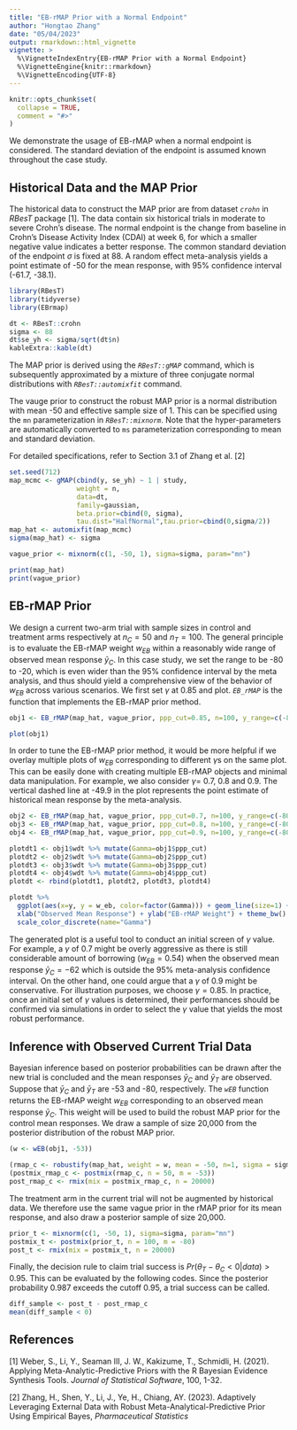 ```yaml
---
title: "EB-rMAP Prior with a Normal Endpoint"
author: "Hongtao Zhang"
date: "05/04/2023"
output: rmarkdown::html_vignette
vignette: >
  %\VignetteIndexEntry{EB-rMAP Prior with a Normal Endpoint}
  %\VignetteEngine{knitr::rmarkdown}
  %\VignetteEncoding{UTF-8}
---
```


```r
knitr::opts_chunk$set(
  collapse = TRUE,
  comment = "#>"
)
```

We demonstrate the usage of EB-rMAP when a normal endpoint is considered. The standard deviation of the endpoint is assumed known throughout the case study. 

## Historical Data and the MAP Prior
The historical data to construct the MAP prior are from dataset *`crohn`* in *RBesT* package [1]. The data contain six historical trials in moderate to severe Crohn's disease. The normal endpoint is the change from baseline in Crohn's Disease Activity Index (CDAI) at week 6, for which a smaller negative value indicates a better response. The common standard deviation of the endpoint $\sigma$ is fixed at 88. A random effect meta-analysis yields a point estimate of -50 for the mean response, with 95\% confidence interval (-61.7, -38.1). 
```r
library(RBesT)
library(tidyverse)
library(EBrmap)

dt <- RBesT::crohn
sigma <- 88
dt$se_yh <- sigma/sqrt(dt$n)
kableExtra::kable(dt)
```

The MAP prior is derived using the *`RBesT::gMAP`* command, which is subsequently approximated by a mixture of three conjugate normal distributions with *`RBesT::automixfit`* command. 

The vauge prior to construct the robust MAP prior is a normal distribution with mean -50 and effective sample size of 1. This can be specified using the `mn` parameterization in *`RBesT::mixnorm`*. Note that the hyper-parameters are automatically converted to `ms` parameterization corresponding to mean and standard deviation. 

For detailed specifications, refer to Section 3.1 of Zhang et al. [2] 
```r
set.seed(712)
map_mcmc <- gMAP(cbind(y, se_yh) ~ 1 | study,
                 weight = n,
                 data=dt,
                 family=gaussian,
                 beta.prior=cbind(0, sigma),
                 tau.dist="HalfNormal",tau.prior=cbind(0,sigma/2))
map_hat <- automixfit(map_mcmc)
sigma(map_hat) <- sigma

vague_prior <- mixnorm(c(1, -50, 1), sigma=sigma, param="mn")

print(map_hat)
print(vague_prior)
```

## EB-rMAP Prior
We design a current two-arm trial with sample sizes in control and treatment arms respectively at $n_C=50$ and $n_T=100$. The general principle is to evaluate the EB-rMAP weight $w_{EB}$ within a reasonably wide range of observed mean response $\bar{y}_C$. In this case study, we set the range to be -80 to -20, which is even wider than the 95% confidence interval by the meta analysis, and thus should yield a comprehensive view of the behavior of $w_{EB}$ across various scenarios. We first set $\gamma$ at 0.85 and plot. *`EB_rMAP`* is the function that implements the EB-rMAP prior method. 
```r
obj1 <- EB_rMAP(map_hat, vague_prior, ppp_cut=0.85, n=100, y_range=c(-80, -20))
```
```r
plot(obj1)
```

In order to tune the EB-rMAP prior method, it would be more helpful if we overlay multiple plots of $w_{EB}$ corresponding to different $\gamma$s on the same plot. This can be easily done with creating multiple EB-rMAP objects and minimal data manipulation. For example, we also consider $\gamma=$ 0.7, 0.8 and 0.9. The vertical dashed line at -49.9 in the plot represents the point estimate of historical mean response by the meta-analysis. 
```r
obj2 <- EB_rMAP(map_hat, vague_prior, ppp_cut=0.7, n=100, y_range=c(-80, -20))
obj3 <- EB_rMAP(map_hat, vague_prior, ppp_cut=0.8, n=100, y_range=c(-80, -20))
obj4 <- EB_rMAP(map_hat, vague_prior, ppp_cut=0.9, n=100, y_range=c(-80, -20))

plotdt1 <- obj1$wdt %>% mutate(Gamma=obj1$ppp_cut)
plotdt2 <- obj2$wdt %>% mutate(Gamma=obj2$ppp_cut)
plotdt3 <- obj3$wdt %>% mutate(Gamma=obj3$ppp_cut)
plotdt4 <- obj4$wdt %>% mutate(Gamma=obj4$ppp_cut)
plotdt <- rbind(plotdt1, plotdt2, plotdt3, plotdt4)
```
```r
plotdt %>% 
  ggplot(aes(x=y, y = w_eb, color=factor(Gamma))) + geom_line(size=1) + geom_vline(xintercept=-49.9, linetype="dashed") +
  xlab("Observed Mean Response") + ylab("EB-rMAP Weight") + theme_bw() + 
  scale_color_discrete(name="Gamma")
```

The generated plot is a useful tool to conduct an initial screen of $\gamma$ value. For example, a $\gamma$ of 0.7 might be overly aggressive as there is still considerable amount of borrowing ($w_{EB}=0.54$) when the observed mean response $\bar{y}_C = -62$ which is outside the 95% meta-analysis confidence interval. On the other hand, one could argue that a $\gamma$ of 0.9 might be conservative. For illustration purposes, we choose $\gamma=0.85$. In practice, once an initial set of $\gamma$ values is determined, their performances should be confirmed via simulations in order to select the $\gamma$ value that yields the most robust performance. 

## Inference with Observed Current Trial Data
Bayesian inference based on posterior probabilities can be drawn after the new trial is concluded and the mean responses $\bar{y}_C$ and $\bar{y}_T$ are observed. Suppose that $\bar{y}_C$ and $\bar{y}_T$ are -53 and -80, respectively. The *`wEB`* function returns the EB-rMAP weight $w_{EB}$ corresponding to an observed mean response $\bar{y}_C$. This weight will be used to build the robust MAP prior for the control mean responses. We draw a sample of size 20,000 from the posterior distribution of the robust MAP prior. 
```r
(w <- wEB(obj1, -53))

(rmap_c <- robustify(map_hat, weight = w, mean = -50, n=1, sigma = sigma))
(postmix_rmap_c <- postmix(rmap_c, n = 50, m = -53))
post_rmap_c <- rmix(mix = postmix_rmap_c, n = 20000)
```

The treatment arm in the current trial will not be augmented by historical data. We therefore use the same vague prior in the rMAP prior for its mean response, and also draw a posterior sample of size 20,000. 
```r
prior_t <- mixnorm(c(1, -50, 1), sigma=sigma, param="mn")
postmix_t <- postmix(prior_t, n = 100, m = -80)
post_t <- rmix(mix = postmix_t, n = 20000)
```

Finally, the decision rule to claim trial success is $Pr(\theta_T-\theta_C<0|data)>0.95$. This can be evaluated by the following codes. Since the posterior probability 0.987 exceeds the cutoff 0.95, a trial success can be called. 
```r
diff_sample <- post_t - post_rmap_c
mean(diff_sample < 0)
```

## References
[1] Weber, S., Li, Y., Seaman III, J. W., Kakizume, T., Schmidli, H. (2021). Applying Meta-Analytic-Predictive Priors with the R Bayesian Evidence Synthesis Tools. *Journal of Statistical Software*, 100, 1-32.

[2] Zhang, H., Shen, Y., Li, J., Ye, H., Chiang, AY. (2023). Adaptively Leveraging External Data with Robust Meta-Analytical-Predictive Prior Using Empirical Bayes, *Pharmaceutical Statistics*
